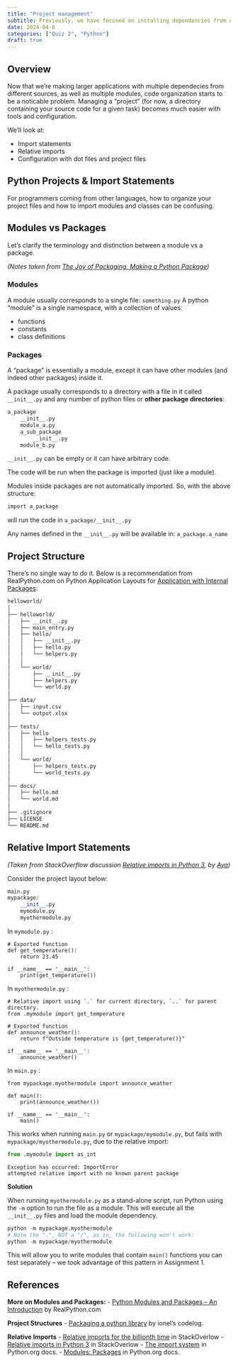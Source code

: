 ```yaml
---
title: "Project management"
subtitle: Previously, we have focused on installing dependencies from other projects -- we expand on that knowledge to learn how to create our own projects
date: 2024-04-8
categories: ["Quiz 2", "Python"]
draft: true
---
```


## Overview

Now that we're making larger applications with multiple dependecies from different sources, as well as multiple modules, code organization starts to be a noticable problem. Managing a "project" (for now, a directory containing your source code for a given task) becomes much easier with tools and configuration.

We'll look at:

- Import statements
- Relative imports
- Configuration with dot files and project files

## Python Projects & Import Statements

For programmers coming from other languages, how to organize your project files and how to import modules and classes can be confusing.

## Modules vs Packages

Let's clarify the terminology and distinction between a module vs a package.

*(Notes taken from [The Joy of Packaging, Making a Python Package](https://python-packaging-tutorial.readthedocs.io/en/2018/setup_py.html))*

### Modules

A module usually corresponds to a single file: `something.py`
A python “module” is a single namespace, with a collection of values:

-   functions
-   constants
-   class definitions

### Packages

A “package” is essentially a module, except it can have other modules (and indeed other packages) inside it.

A package usually corresponds to a directory with a file in it called `__init__.py` and any number of python files or **other package directories**:

```sh
a_package
	__init__.py
	module_a.py
	a_sub_package
		__init__.py
	module_b.py
```

`__init__.py` can be empty or it can have arbitrary code.

The code will be run when the package is imported (just like a module).

Modules inside packages are not automatically imported. So, with the above structure:

```sh
import a_package
```

will run the code in `a_package/__init__.py`

Any names defined in the `__init__.py` will be available in: `a_package.a_name`


## Project Structure

There's no single way to do it. Below is a recommendation from RealPython.com on Python Application Layouts for [Application with Internal Packages](https://realpython.com/python-application-layouts/#application-with-internal-packages):

```sh
helloworld/
│
├── helloworld/
│   ├── __init__.py
│   ├── main_entry.py
│   ├── hello/
│   │   ├── __init__.py
│   │   ├── hello.py
│   │   └── helpers.py
│   │
│   └── world/
│       ├── __init__.py
│       ├── helpers.py
│       └── world.py
│
├── data/
│   ├── input.csv
│   └── output.xlsx
│
├── tests/
│   ├── hello
│   │   ├── helpers_tests.py
│   │   └── hello_tests.py
│   │
│   └── world/
│       ├── helpers_tests.py
│       └── world_tests.py
│
├── docs/
│   ├── hello.md
│   └── world.md
│
├── .gitignore
├── LICENSE
└── README.md
```

## Relative Import Statements

*(Taken from StackOverflow discussion [Relative imports in Python 3](https://stackoverflow.com/questions/16981921/relative-imports-in-python-3),  by [Aya](https://stackoverflow.com/users/172176/aya))*

Consider the project layout below:

```python
main.py
mypackage/
    __init__.py
    mymodule.py
    myothermodule.py
```

In `mymodule.py` :

```.python
# Exported function
def get_temperature():
    return 23.45

if __name__ == '__main__':
    print(get_temperature())
```

In `myothermodule.py` :

```.python
# Relative import using `.` for current directory, `..` for parent directory.
from .mymodule import get_temperature

# Exported function
def announce_weather():
    return f"Outside temperature is {get_temperature()}"

if __name__ == '__main__':
    announce_weather()
```

In `main.py` :

```.python
from mypackage.myothermodule import announce_weather

def main():
    print(announce_weather())

if __name__ == '__main__':
    main()
```

This works when running  `main.py` or `mypackage/mymodule.py`, but fails with `mypackage/myothermodule.py`, due to the relative import:

```python
from .mymodule import as_int
```

```
Exception has occurred: ImportError
attempted relative import with no known parent package
```


**Solution**

When running `myothermodule.py` as a stand-alone script, run Python using the `-m` option to run the file as a module.
This will execute all the `__init__.py` files and load the module dependency.

```python
python -m mypackage.myothermodule 
# Note the ".", NOT a "/", as in, the following won't work:
python -m mypackage/myothermodule
```

This will allow you to write modules that contain `main()` functions you can test separately -- we took advantage of this pattern in Assignment 1.

## References

**More on Modules and Packages:**
- [Python Modules and Packages – An Introduction](https://realpython.com/python-modules-packages/) by RealPython.com

**Project Structures**
- [Packaging a python library](https://blog.ionelmc.ro/2014/05/25/python-packaging/) by ionel's codelog.

**Relative Imports**
- [Relative imports for the billionth time](https://stackoverflow.com/questions/14132789/relative-imports-for-the-billionth-time/14132912#14132912) in StackOverlow
- [Relative imports in Python 3](https://stackoverflow.com/questions/16981921/relative-imports-in-python-3) in StackOverlow
- [The import system](https://docs.python.org/3/reference/import.html#package-relative-imports) in Python.org docs.
- [Modules: Packages](https://docs.python.org/3/tutorial/modules.html#packages) in Python.org docs.

